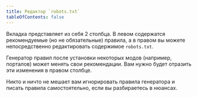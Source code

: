 ```yaml
---
title: Редактор `robots.txt`
tableOfContents: false
---
```


Вкладка представляет из себя 2 столбца. В левом содержатся рекомендуемые (но не обязательные) правила, а в правом вы можете непосредственно редактировать содержимое `robots.txt`.

Генератор правил после установки некоторых модов (например, порталов) может менять свои рекомендации. Вам нужно будет отразить эти изменения в правом столбце.

Никто и ничто не мешает вам игнорировать правила генератора и писать правила самостоятельно, если вы разбираетесь в нюансах.
